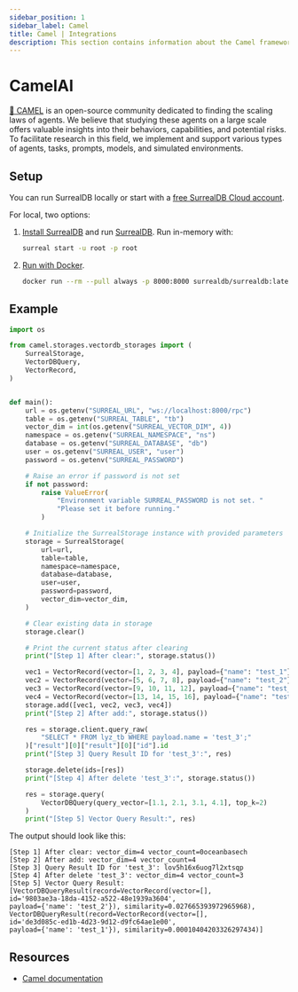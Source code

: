 ```yaml
---
sidebar_position: 1
sidebar_label: Camel
title: Camel | Integrations
description: This section contains information about the Camel framework and how to integrate it with SurrealDB.
---
```


# CamelAI

[🐫 CAMEL](https://www.camel-ai.org) is an open-source community dedicated to finding the scaling laws of agents. We believe that studying these agents on a large scale offers valuable insights into their behaviors, capabilities, and potential risks. To facilitate research in this field, we implement and support various types of agents, tasks, prompts, models, and simulated environments.

## Setup

You can run SurrealDB locally or start with a [free SurrealDB Cloud account](/docs/cloud/getting-started).

For local, two options:

1. [Install SurrealDB](/docs/surrealdb/installation) and run [SurrealDB](/docs/surrealdb/installation/running). Run in-memory with:

    ```sh
    surreal start -u root -p root
    ```

2. [Run with Docker](/docs/surrealdb/installation/running/docker).

    ```sh
    docker run --rm --pull always -p 8000:8000 surrealdb/surrealdb:latest start
    ```

## Example

```python
import os

from camel.storages.vectordb_storages import (
    SurrealStorage,
    VectorDBQuery,
    VectorRecord,
)


def main():
    url = os.getenv("SURREAL_URL", "ws://localhost:8000/rpc")
    table = os.getenv("SURREAL_TABLE", "tb")
    vector_dim = int(os.getenv("SURREAL_VECTOR_DIM", 4))
    namespace = os.getenv("SURREAL_NAMESPACE", "ns")
    database = os.getenv("SURREAL_DATABASE", "db")
    user = os.getenv("SURREAL_USER", "user")
    password = os.getenv("SURREAL_PASSWORD")

    # Raise an error if password is not set
    if not password:
        raise ValueError(
            "Environment variable SURREAL_PASSWORD is not set. "
            "Please set it before running."
        )

    # Initialize the SurrealStorage instance with provided parameters
    storage = SurrealStorage(
        url=url,
        table=table,
        namespace=namespace,
        database=database,
        user=user,
        password=password,
        vector_dim=vector_dim,
    )

    # Clear existing data in storage
    storage.clear()

    # Print the current status after clearing
    print("[Step 1] After clear:", storage.status())

    vec1 = VectorRecord(vector=[1, 2, 3, 4], payload={"name": "test_1"})
    vec2 = VectorRecord(vector=[5, 6, 7, 8], payload={"name": "test_2"})
    vec3 = VectorRecord(vector=[9, 10, 11, 12], payload={"name": "test_3"})
    vec4 = VectorRecord(vector=[13, 14, 15, 16], payload={"name": "test_4"})
    storage.add([vec1, vec2, vec3, vec4])
    print("[Step 2] After add:", storage.status())

    res = storage.client.query_raw(
        "SELECT * FROM lyz_tb WHERE payload.name = 'test_3';"
    )["result"][0]["result"][0]["id"].id
    print("[Step 3] Query Result ID for 'test_3':", res)

    storage.delete(ids=[res])
    print("[Step 4] After delete 'test_3':", storage.status())

    res = storage.query(
        VectorDBQuery(query_vector=[1.1, 2.1, 3.1, 4.1], top_k=2)
    )
    print("[Step 5] Vector Query Result:", res)
```

The output should look like this:

```
[Step 1] After clear: vector_dim=4 vector_count=0oceanbasech
[Step 2] After add: vector_dim=4 vector_count=4
[Step 3] Query Result ID for 'test_3': lov5h16x6uog7l2xtsqp
[Step 4] After delete 'test_3': vector_dim=4 vector_count=3
[Step 5] Vector Query Result:
[VectorDBQueryResult(record=VectorRecord(vector=[],
id='9803ae3a-18da-4152-a522-48e1939a3604',
payload={'name': 'test_2'}), similarity=0.027665393972965968),
VectorDBQueryResult(record=VectorRecord(vector=[],
id='de3d085c-ed1b-4d23-9d12-d9fc64ae1e00',
payload={'name': 'test_1'}), similarity=0.00010404203326297434)]
```

## Resources

* [Camel documentation](https://docs.camel-ai.org/)
